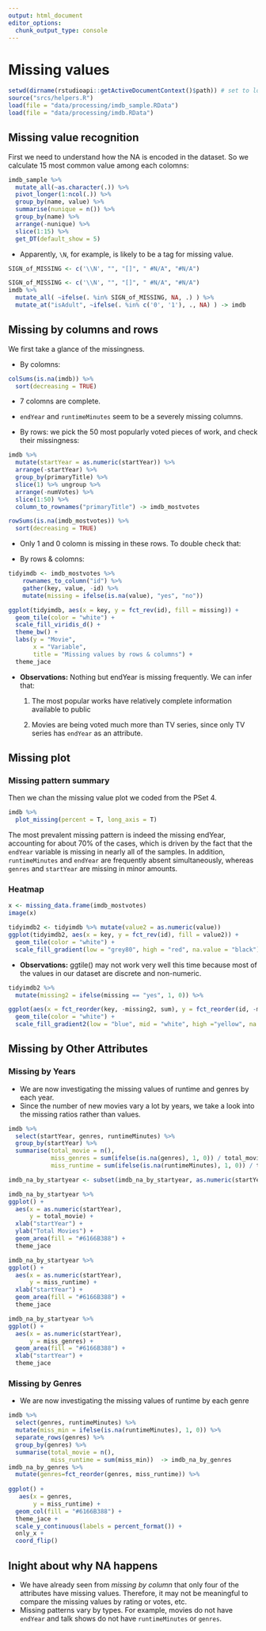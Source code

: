 ```yaml
---
output: html_document
editor_options: 
  chunk_output_type: console
---
```

# Missing values

```r
setwd(dirname(rstudioapi::getActiveDocumentContext()$path)) # set to local directory
source("srcs/helpers.R")
load(file = "data/processing/imdb_sample.RData")
load(file = "data/processing/imdb.RData")
```


## Missing value recognition

First we need to understand how the NA is encoded in the dataset. So we calculate 15 most common value among each colomns:

```r
imdb_sample %>%
  mutate_all(~as.character(.)) %>%
  pivot_longer(1:ncol(.)) %>%
  group_by(name, value) %>%
  summarise(nunique = n()) %>%
  group_by(name) %>%
  arrange(-nunique) %>%
  slice(1:15) %>%
  get_DT(default_show = 5)
```

- Apparently, `\N`, for example, is likely to be a tag for missing value.

```r
SIGN_of_MISSING <- c('\\N', "", "[]", "	#N/A", "#N/A")
```

```r
SIGN_of_MISSING <- c('\\N', "", "[]", "	#N/A", "#N/A")
imdb %>%
  mutate_all( ~ifelse(. %in% SIGN_of_MISSING, NA, .) ) %>%
  mutate_at("isAdult", ~ifelse(. %in% c('0', '1'), ., NA) ) -> imdb
```



## Missing by columns and rows

We first take a glance of the missingness.

- By colomns: 

```r
colSums(is.na(imdb)) %>%
  sort(decreasing = TRUE)
```

  - 7 colomns are complete.
  - `endYear` and `runtimeMinutes` seem to be a severely missing columns.

- By rows: we pick the 50 most popularly voted pieces of work, and check their missingness:

```r
imdb %>% 
  mutate(startYear = as.numeric(startYear)) %>%
  arrange(-startYear) %>%
  group_by(primaryTitle) %>%
  slice(1) %>% ungroup %>%
  arrange(-numVotes) %>%
  slice(1:50) %>%
  column_to_rownames("primaryTitle") -> imdb_mostvotes
```

```r
rowSums(is.na(imdb_mostvotes)) %>%
  sort(decreasing = TRUE) 
```

  - Only 1 and 0 colomn is missing in these rows. To double check that:

- By rows & colomns: 

```r
tidyimdb <- imdb_mostvotes %>% 
    rownames_to_column("id") %>% 
    gather(key, value, -id) %>% 
    mutate(missing = ifelse(is.na(value), "yes", "no"))

ggplot(tidyimdb, aes(x = key, y = fct_rev(id), fill = missing)) +
  geom_tile(color = "white") + 
  scale_fill_viridis_d() + 
  theme_bw() +
  labs(y = "Movie",
       x = "Variable",
       title = "Missing values by rows & columns") +
  theme_jace
```

  - **Observations:** Nothing but endYear is missing frequently. We can infer that:
  
    1. The most popular works have relatively complete information available to public
    
    2. Movies are being voted much more than TV series, since only TV series has `endYear` as an attribute. 


## Missing plot

### Missing pattern summary

Then we chan the missing value plot we coded from the PSet 4.

```r
imdb %>%
  plot_missing(percent = T, long_axis = T)
```

The most prevalent missing pattern is indeed the missing endYear, accounting for about 70% of the cases, which is driven by the fact that the `endYear` variable is missing in nearly all of the samples. In addition, `runtimeMinutes` and `endYear` are frequently absent simultaneously, whereas `genres` and `startYear` are missing in minor amounts.


### Heatmap

```r
x <- missing_data.frame(imdb_mostvotes)
image(x)
```

```r
tidyimdb2 <- tidyimdb %>% mutate(value2 = as.numeric(value))
ggplot(tidyimdb2, aes(x = key, y = fct_rev(id), fill = value2)) +
  geom_tile(color = "white") + 
  scale_fill_gradient(low = "grey80", high = "red", na.value = "black") + theme_bw()
```

  - **Observations:** ggtile() may not work very well this time because most of the values in our dataset are discrete and non-numeric.

```r
tidyimdb2 %>%
  mutate(missing2 = ifelse(missing == "yes", 1, 0)) %>%

ggplot(aes(x = fct_reorder(key, -missing2, sum), y = fct_reorder(id, -missing2, sum), fill = value2)) +
  geom_tile(color = "white") + 
  scale_fill_gradient2(low = "blue", mid = "white", high ="yellow", na.value = "black") + theme_bw()
```

## Missing by Other Attributes

### Missing by Years

  - We are now investigating the missing values of runtime and genres by each year.
  - Since the number of new movies vary a lot by years, we take a look into the missing ratios rather than values.

```r
imdb %>%
  select(startYear, genres, runtimeMinutes) %>%
  group_by(startYear) %>%
  summarise(total_movie = n(),
            miss_genres = sum(ifelse(is.na(genres), 1, 0)) / total_movie,
            miss_runtime = sum(ifelse(is.na(runtimeMinutes), 1, 0)) / total_movie)  -> imdb_na_by_startyear

imdb_na_by_startyear <- subset(imdb_na_by_startyear, as.numeric(startYear) < 2022)

imdb_na_by_startyear %>%
ggplot() +
  aes(x = as.numeric(startYear),
      y = total_movie) +
  xlab("startYear") +
  ylab("Total Movies") +
  geom_area(fill = "#6166B388") +
  theme_jace 

imdb_na_by_startyear %>%
ggplot() +
  aes(x = as.numeric(startYear),
      y = miss_runtime) +
  xlab("startYear") +
  geom_area(fill = "#6166B388") +
  theme_jace

imdb_na_by_startyear %>%
ggplot() +
  aes(x = as.numeric(startYear),
      y = miss_genres) +
  geom_area(fill = "#6166B388") +
  xlab("startYear") +
  theme_jace 
```

### Missing by Genres

  - We are now investigating the missing values of runtime by each genre
  
```r
imdb %>%
  select(genres, runtimeMinutes) %>%
  mutate(miss_min = ifelse(is.na(runtimeMinutes), 1, 0)) %>%
  separate_rows(genres) %>%
  group_by(genres) %>%
  summarise(total_movie = n(),
            miss_runtime = sum(miss_min))  -> imdb_na_by_genres
imdb_na_by_genres %>%
  mutate(genres=fct_reorder(genres, miss_runtime)) %>%
  
ggplot() +
   aes(x = genres,
       y = miss_runtime) +
  geom_col(fill = "#6166B388") +
  theme_jace +
  scale_y_continuous(labels = percent_format()) +
  only_x +
  coord_flip()
```


## Inight about why NA happens

- We have already seen from *missing by column* that only four of the attributes have missing values. Therefore, it may not be meaningful to compare the missing values by rating or votes, etc.
- Missing patterns vary by types. For example, movies do not have `endYear` and talk shows do not have `runtimeMinutes` or `genres`.


